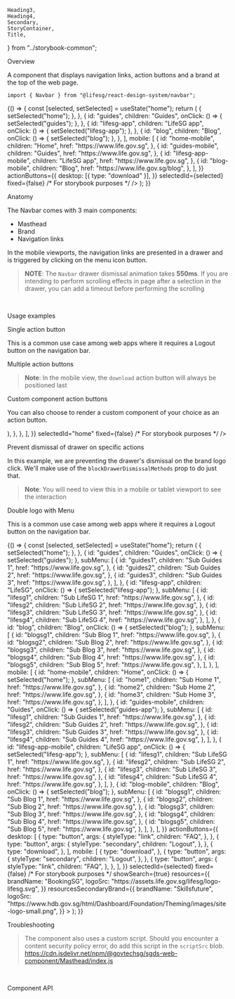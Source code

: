     Heading3,
    Heading4,
    Secondary,
    StoryContainer,
    Title,
} from "../storybook-common";

<Meta title="Modules/Navbar" component={Navbar} />

<Title>Navbar</Title>

<Secondary>Overview</Secondary>

A component that displays navigation links, action buttons and a brand at the top of the web page.

```tsx
import { Navbar } from "@lifesg/react-design-system/navbar";
```

<Canvas>
    <Story name="Navbar">
        {() => {
            const [selected, setSelected] = useState("home");
            return (
                <Navbar
                    items={{
                        desktop: [
                            {
                                id: "home",
                                children: "Home",
                                onClick: () => {
                                    setSelected("home");
                                },
                            },
                            {
                                id: "guides",
                                children: "Guides",
                                onClick: () => {
                                    setSelected("guides");
                                },
                            },
                            {
                                id: "lifesg-app",
                                children: "LifeSG app",
                                onClick: () => {
                                    setSelected("lifesg-app");
                                },
                            },
                            {
                                id: "blog",
                                children: "Blog",
                                onClick: () => {
                                    setSelected("blog");
                                },
                            },
                        ],
                        mobile: [
                            {
                                id: "home-mobile",
                                children: "Home",
                                href: "https://www.life.gov.sg",
                            },
                            {
                                id: "guides-mobile",
                                children: "Guides",
                                href: "https://www.life.gov.sg",
                            },
                            {
                                id: "lifesg-app-mobile",
                                children: "LifeSG app",
                                href: "https://www.life.gov.sg",
                            },
                            {
                                id: "blog-mobile",
                                children: "Blog",
                                href: "https://www.life.gov.sg/blog",
                            },
                        ],
                    }}
                    actionButtons={{
                        desktop: [{ type: "download" }],
                    }}
                    selectedId={selected}
                    fixed={false} /* For storybook purposes */
                />
            );
        }}
    </Story>
</Canvas>

<Heading3>Anatomy</Heading3>

The Navbar comes with 3 main components:

-   Masthead
-   Brand
-   Navigation links

In the mobile viewports, the navigation links are presented in a drawer and is triggered by clicking on the menu icon button.

> **NOTE**: The `Navbar` drawer dismissal animation takes **550ms**. If you are intending to perform scrolling effects in page after a selection in the drawer, you can add a timeout before performing the scrolling

<br />

<Secondary>Usage examples</Secondary>

<Heading3>Single action button</Heading3>

This is a common use case among web apps where it requires a Logout button on the navigation bar.

<Preview>
    <Story name="Single action button">
        <Navbar
            items={{
                desktop: [],
                mobile: [],
            }}
            actionButtons={{
                desktop: [
                    {
                        type: "button",
                        args: {
                            styleType: "secondary",
                            children: "Logout",
                        },
                    },
                ],
            }}
            selectedId="home"
            fixed={false} /* For storybook purposes */
        />
    </Story>
</Preview>

<Heading3>Multiple action buttons</Heading3>

> **Note**: In the mobile view, the `download` action button will always be positioned last

<Preview>
    <Story name="Multiple action buttons">
        <Navbar
            items={{
                desktop: [
                    {
                        id: "home",
                        children: "Home",
                        href: "https://www.life.gov.sg",
                        target: "_blank",
                    },
                    {
                        id: "guides",
                        children: "Guides",
                        href: "https://www.life.gov.sg",
                    },
                    {
                        id: "lifesg-app",
                        children: "LifeSG app",
                        href: "https://www.life.gov.sg",
                    },
                ],
            }}
            actionButtons={{
                desktop: [
                    {
                        type: "button",
                        args: {
                            styleType: "link",
                            children: "FAQ",
                        },
                    },
                    {
                        type: "button",
                        args: {
                            styleType: "secondary",
                            children: "Logout",
                        },
                    },
                    {
                        type: "download",
                    },
                ],
                mobile: [
                    {
                        type: "download",
                    },
                    {
                        type: "button",
                        args: {
                            styleType: "secondary",
                            children: "Logout",
                        },
                    },
                    {
                        type: "button",
                        args: {
                            styleType: "link",
                            children: "FAQ",
                        },
                    },
                ],
            }}
            selectedId="home"
            fixed={false} /* For storybook purposes */
        />
    </Story>
</Preview>

<Heading3>Custom component action buttons</Heading3>

You can also choose to render a custom component of your choice as an action button.

<Preview>
    <Story name="Custom action buttons">
        <Navbar
            items={{
                desktop: [
                    {
                        id: "home",
                        children: "Home",
                        href: "https://www.life.gov.sg",
                        target: "_blank",
                    },
                    {
                        id: "guides",
                        children: "Guides",
                        href: "https://www.life.gov.sg",
                    },
                    {
                        id: "lifesg-app",
                        children: "LifeSG app",
                        href: "https://www.life.gov.sg",
                    },
                ],
            }}
            actionButtons={{
                desktop: [
                    {
                        type: "component",
                        args: {
                            render: (
                                <IconButton>
                                    <GearIcon
                                        style={{
                                            width: "1.25rem",
                                            height: "1.25rem",
                                        }}
                                    />
                                </IconButton>
                            ),
                        },
                    },
                ],
            }}
            selectedId="home"
            fixed={false} /* For storybook purposes */
        />
    </Story>
</Preview>

<Heading3>Prevent dismissal of drawer on specific actions</Heading3>

In this example, we are preventing the drawer's dismissal on the brand logo click. We'll make use of
the `blockDrawerDismissalMethods` prop to do just that.

> **Note**: You will need to view this in a mobile or tablet viewport to see the interaction

<Preview>
    <Story name="Prevent drawer dismissal">
        <Navbar
            items={{
                desktop: [
                    {
                        id: "home",
                        children: "Home",
                        href: "https://www.life.gov.sg",
                        target: "_blank",
                    },
                    {
                        id: "guides",
                        children: "Guides",
                        href: "https://www.life.gov.sg",
                    },
                    {
                        id: "lifesg-app",
                        children: "LifeSG app",
                        href: "https://www.life.gov.sg",
                    },
                ],
            }}
            actionButtons={{
                desktop: [
                    {
                        type: "download",
                    },
                ],
            }}
            selectedId="home"
            fixed={false} /* For storybook purposes */
            blockDrawerDismissalMethods={["brand-click"]}
        />
    </Story>
</Preview>

<Heading3>Double logo with Menu</Heading3>

This is a common use case among web apps where it requires a Logout button on the navigation bar.

<Preview>
    <Story name="Double logo with Menu">
        {() => {
            const [selected, setSelected] = useState("home");
            return (
                <Navbar
                    items={{
                        desktop: [
                            {
                                id: "home",
                                children: "Home",
                                onClick: () => {
                                    setSelected("home");
                                },
                            },
                            {
                                id: "guides",
                                children: "Guides",
                                onClick: () => {
                                    setSelected("guides");
                                },
                                subMenu: [
                                    {
                                        id: "guides1",
                                        children: "Sub Guides 1",
                                        href: "https://www.life.gov.sg",
                                    },
                                    {
                                        id: "guides2",
                                        children: "Sub Guides 2",
                                        href: "https://www.life.gov.sg",
                                    },
                                    {
                                        id: "guides3",
                                        children: "Sub Guides 3",
                                        href: "https://www.life.gov.sg",
                                    },
                                ],
                            },
                            {
                                id: "lifesg-app",
                                children: "LifeSG",
                                onClick: () => {
                                    setSelected("lifesg-app");
                                },
                                subMenu: [
                                    {
                                        id: "lifesg1",
                                        children: "Sub LifeSG 1",
                                        href: "https://www.life.gov.sg",
                                    },
                                    {
                                        id: "lifesg2",
                                        children: "Sub LifeSG 2",
                                        href: "https://www.life.gov.sg",
                                    },
                                    {
                                        id: "lifesg3",
                                        children: "Sub LifeSG 3",
                                        href: "https://www.life.gov.sg",
                                    },
                                    {
                                        id: "lifesg4",
                                        children: "Sub LifeSG 4",
                                        href: "https://www.life.gov.sg",
                                    },
                                ],
                            },
                            {
                                id: "blog",
                                children: "Blog",
                                onClick: () => {
                                    setSelected("blog");
                                },
                                subMenu: [
                                    {
                                        id: "blogsg1",
                                        children: "Sub Blog 1",
                                        href: "https://www.life.gov.sg",
                                    },
                                    {
                                        id: "blogsg2",
                                        children: "Sub Blog 2",
                                        href: "https://www.life.gov.sg",
                                    },
                                    {
                                        id: "blogsg3",
                                        children: "Sub Blog 3",
                                        href: "https://www.life.gov.sg",
                                    },
                                    {
                                        id: "blogsg4",
                                        children: "Sub Blog 4",
                                        href: "https://www.life.gov.sg",
                                    },
                                    {
                                        id: "blogsg5",
                                        children: "Sub Blog 5",
                                        href: "https://www.life.gov.sg",
                                    },
                                ],
                            },
                        ],
                        mobile: [
                            {
                                id: "home-mobile",
                                children: "Home",
                                onClick: () => {
                                    setSelected("home");
                                },
                                subMenu: [
                                    {
                                        id: "home1",
                                        children: "Sub Home 1",
                                        href: "https://www.life.gov.sg",
                                    },
                                    {
                                        id: "home2",
                                        children: "Sub Home 2",
                                        href: "https://www.life.gov.sg",
                                    },
                                    {
                                        id: "home3",
                                        children: "Sub Home 3",
                                        href: "https://www.life.gov.sg",
                                    },
                                ],
                            },
                            {
                                id: "guides-mobile",
                                children: "Guides",
                                onClick: () => {
                                    setSelected("guides-app");
                                },
                                subMenu: [
                                    {
                                        id: "lifesg1",
                                        children: "Sub Guides 1",
                                        href: "https://www.life.gov.sg",
                                    },
                                    {
                                        id: "lifesg2",
                                        children: "Sub Guides 2",
                                        href: "https://www.life.gov.sg",
                                    },
                                    {
                                        id: "lifesg3",
                                        children: "Sub Guides 3",
                                        href: "https://www.life.gov.sg",
                                    },
                                    {
                                        id: "lifesg4",
                                        children: "Sub Guides 4",
                                        href: "https://www.life.gov.sg",
                                    },
                                ],
                            },
                            {
                                id: "lifesg-app-mobile",
                                children: "LifeSG app",
                                onClick: () => {
                                    setSelected("lifesg-app");
                                },
                                subMenu: [
                                    {
                                        id: "lifesg1",
                                        children: "Sub LifeSG 1",
                                        href: "https://www.life.gov.sg",
                                    },
                                    {
                                        id: "lifesg2",
                                        children: "Sub LifeSG 2",
                                        href: "https://www.life.gov.sg",
                                    },
                                    {
                                        id: "lifesg3",
                                        children: "Sub LifeSG 3",
                                        href: "https://www.life.gov.sg",
                                    },
                                    {
                                        id: "lifesg4",
                                        children: "Sub LifeSG 4",
                                        href: "https://www.life.gov.sg",
                                    },
                                ],
                            },
                            {
                                id: "blog-mobile",
                                children: "Blog",
                                onClick: () => {
                                    setSelected("blog");
                                },
                                subMenu: [
                                    {
                                        id: "blogsg1",
                                        children: "Sub Blog 1",
                                        href: "https://www.life.gov.sg",
                                    },
                                    {
                                        id: "blogsg2",
                                        children: "Sub Blog 2",
                                        href: "https://www.life.gov.sg",
                                    },
                                    {
                                        id: "blogsg3",
                                        children: "Sub Blog 3",
                                        href: "https://www.life.gov.sg",
                                    },
                                    {
                                        id: "blogsg4",
                                        children: "Sub Blog 4",
                                        href: "https://www.life.gov.sg",
                                    },
                                    {
                                        id: "blogsg5",
                                        children: "Sub Blog 5",
                                        href: "https://www.life.gov.sg",
                                    },
                                ],
                            },
                        ],
                    }}
                    actionButtons={{
                        desktop: [
                            {
                                type: "button",
                                args: {
                                    styleType: "link",
                                    children: "FAQ",
                                },
                            },
                            {
                                type: "button",
                                args: {
                                    styleType: "secondary",
                                    children: "Logout",
                                },
                            },
                            {
                                type: "download",
                            },
                        ],
                        mobile: [
                            {
                                type: "download",
                            },
                            {
                                type: "button",
                                args: {
                                    styleType: "secondary",
                                    children: "Logout",
                                },
                            },
                            {
                                type: "button",
                                args: {
                                    styleType: "link",
                                    children: "FAQ",
                                },
                            },
                        ],
                    }}
                    selectedId={selected}
                    fixed={false} /* For storybook purposes */
                    showSearch={true}
                    resources={{
                        brandName: "BookingSG",
                        logoSrc:
                            "https://assets.life.gov.sg/lifesg/logo-lifesg.svg",
                    }}
                    resourcesSecondaryBrand={{
                        brandName: "Skillsfuture",
                        logoSrc:
                            "https://www.hdb.gov.sg/html/Dashboard/Foundation/Theming/images/site-logo-small.png",
                    }}
                ></Navbar>
            );
        }}
    </Story>
</Preview>

<Secondary>Troubleshooting</Secondary>

> The component also uses a custom script. Should you encounter a content security
> policy error, do add this script in the `scriptSrc` blob.
> https://cdn.jsdelivr.net/npm/@govtechsg/sgds-web-component/Masthead/index.js

<br />

<Secondary>Component API</Secondary>

<PropsTable />
